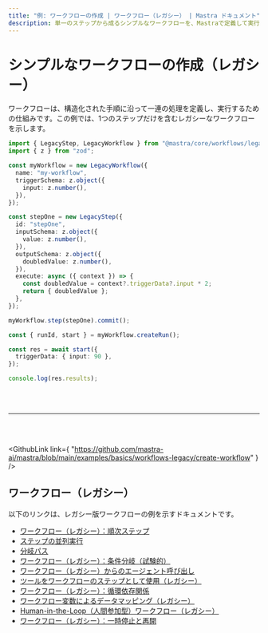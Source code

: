 ```yaml
---
title: "例: ワークフローの作成 | ワークフロー（レガシー） | Mastra ドキュメント"
description: 単一のステップから成るシンプルなワークフローを、Mastraで定義して実行する例。
---
```




# シンプルなワークフローの作成（レガシー）

ワークフローは、構造化された手順に沿って一連の処理を定義し、実行するための仕組みです。この例では、1つのステップだけを含むレガシーなワークフローを示します。

```ts showLineNumbers copy
import { LegacyStep, LegacyWorkflow } from "@mastra/core/workflows/legacy";
import { z } from "zod";

const myWorkflow = new LegacyWorkflow({
  name: "my-workflow",
  triggerSchema: z.object({
    input: z.number(),
  }),
});

const stepOne = new LegacyStep({
  id: "stepOne",
  inputSchema: z.object({
    value: z.number(),
  }),
  outputSchema: z.object({
    doubledValue: z.number(),
  }),
  execute: async ({ context }) => {
    const doubledValue = context?.triggerData?.input * 2;
    return { doubledValue };
  },
});

myWorkflow.step(stepOne).commit();

const { runId, start } = myWorkflow.createRun();

const res = await start({
  triggerData: { input: 90 },
});

console.log(res.results);
```

<br />

<br />

<hr className="dark:border-[#404040] border-gray-300" />

<br />

<br />

<GithubLink
  link={
"https://github.com/mastra-ai/mastra/blob/main/examples/basics/workflows-legacy/create-workflow"
}
/>


## ワークフロー（レガシー）

以下のリンクは、レガシー版ワークフローの例を示すドキュメントです。

- [ワークフロー（レガシー）：順次ステップ](/examples/workflows_legacy/sequential-steps)
- [ステップの並列実行](/examples/workflows_legacy/parallel-steps)
- [分岐パス](/examples/workflows_legacy/branching-paths)
- [ワークフロー（レガシー）：条件分岐（試験的）](/examples/workflows_legacy/conditional-branching)
- [ワークフロー（レガシー）からのエージェント呼び出し](/examples/workflows_legacy/calling-agent)
- [ツールをワークフローのステップとして使用（レガシー）](/examples/workflows_legacy/using-a-tool-as-a-step)
- [ワークフロー（レガシー）：循環依存関係](/examples/workflows_legacy/cyclical-dependencies)
- [ワークフロー変数によるデータマッピング（レガシー）](/examples/workflows_legacy/workflow-variables)
- [Human-in-the-Loop（人間参加型）ワークフロー（レガシー）](/examples/workflows_legacy/human-in-the-loop)
- [ワークフロー（レガシー）：一時停止と再開](/examples/workflows_legacy/suspend-and-resume)